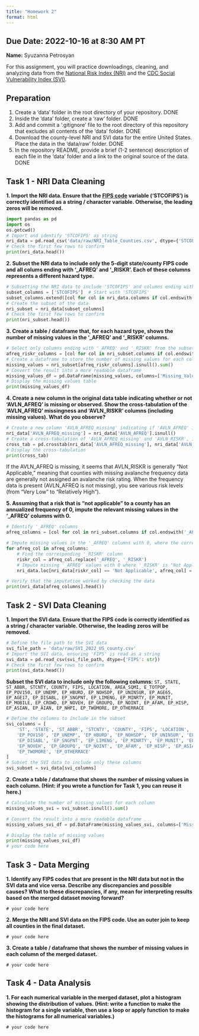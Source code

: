 ```yaml
---
title: "Homework 2"
format: html
---
```


__Due Date:__ 2022-10-16 at 8:30 AM PT
---


__Name:__ Syuzanna Petrosyan



For this assignment, you will practice downloadings, cleaning, and analyzing data from the [National Risk Index (NRI)](https://hazards.fema.gov/nri/) and the [CDC Social Vulnerability Index (SVI)](https://www.atsdr.cdc.gov/placeandhealth/svi/index.html).

## Preparation

1. Create a 'data' folder in the root directory of your repository.
DONE
1. Inside the 'data' folder, create a 'raw' folder.
DONE
1. Add and commit a '.gitignore' file to the root directory of this repository that excludes all contents of the 'data' folder.
DONE
1. Download the county-level NRI and SVI data for the entire United States. Place the data in the 'data/raw' folder.
DONE
1. In the repository README, provide a brief (1-2 sentence) description of each file in the 'data' folder and a link to the original source of the data.
DONE


## Task 1 - NRI Data Cleaning

__1. Import the NRI data. Ensure that the [FIPS code](https://en.wikipedia.org/wiki/Federal_Information_Processing_Standard_state_code) variable ('STCOFIPS') is correctly identified as a string / character variable. Otherwise, the leading zeros will be removed.__

```python
import pandas as pd
import os
os.getcwd()
# Import and identify 'STCOFIPS' as string
nri_data = pd.read_csv('data/raw/NRI_Table_Counties.csv', dtype={'STCOFIPS': str})
# Check the first few rows to confirm
print(nri_data.head())
```


__2. Subset the NRI data to include only the 5-digit state/county FIPS code and all colums ending with '\_AFREQ' and '\_RISKR'. Each of these columns represents a different hazard type.__

```python
# Subsetting the NRI data to include 'STCOFIPS' and columns ending with '_AFREQ' and '_RISKR'
subset_columns = ['STCOFIPS']  # Start with 'STCOFIPS'
subset_columns.extend([col for col in nri_data.columns if col.endswith('_AFREQ') or col.endswith('_RISKR')])
# Create the subset of the data
nri_subset = nri_data[subset_columns]
# Check the first few rows to confirm
print(nri_subset.head())
```

__3. Create a table / dataframe that, for each hazard type, shows the number of missing values in the '\_AFREQ' and '\_RISKR' columns.__
```python
# Select only columns ending with '_AFREQ' and '_RISKR' from the subset
afreq_riskr_columns = [col for col in nri_subset.columns if col.endswith('_AFREQ') or col.endswith('_RISKR')]
# Create a dataframe to store the number of missing values for each column
missing_values = nri_subset[afreq_riskr_columns].isnull().sum()
# Convert the result into a more readable dataframe
missing_values_df = pd.DataFrame(missing_values, columns=['Missing_Values'])
# Display the missing values table
print(missing_values_df)
```

__4. Create a new column in the original data table indicating whether or not 'AVLN_AFREQ' is missing or observed. Show the cross-tabulation of the 'AVLN_AFREQ' missingness and 'AVLN_RISKR' columns (including missing values). What do you observe?__
```python
# Create a new column 'AVLN_AFREQ_missing' indicating if 'AVLN_AFREQ' is missing
nri_data['AVLN_AFREQ_missing'] = nri_data['AVLN_AFREQ'].isnull()
# Create a cross-tabulation of 'AVLN_AFREQ_missing' and 'AVLN_RISKR', including missing values
cross_tab = pd.crosstab(nri_data['AVLN_AFREQ_missing'], nri_data['AVLN_RISKR'], dropna=False)
# Display the cross-tabulation
print(cross_tab)
```
If the AVLN_AFREQ is missing, it seems that AVLN_RISKR is generally "Not Applicable," meaning that counties with missing avalanche frequency data are generally not assigned an avalanche risk rating. When the frequency data is present (AVLN_AFREQ is not missing), you see various risk levels (from "Very Low" to "Relatively High").


__5. Assuming that a risk that is "not applicable" to a county has an annualized frequency of 0, impute the relevant missing values in the '\_AFREQ' columns with 0.__
```python
# Identify '_AFREQ' columns
afreq_columns = [col for col in nri_subset.columns if col.endswith('_AFREQ')]

# Impute missing values in the '_AFREQ' columns with 0, where the corresponding '_RISKR' is "Not Applicable"
for afreq_col in afreq_columns:
    # Find the corresponding '_RISKR' column
    riskr_col = afreq_col.replace('_AFREQ', '_RISKR')
    # Impute missing '_AFREQ' values with 0 where '_RISKR' is "Not Applicable"
    nri_data.loc[nri_data[riskr_col] == 'Not Applicable', afreq_col] = 0

# Verify that the imputation worked by checking the data
print(nri_data[afreq_columns].head())
```


## Task 2 - SVI Data Cleaning

__1. Import the SVI data. Ensure that the FIPS code is correctly identified as a string / character variable. Otherwise, the leading zeros will be removed.__
```python
# Define the file path to the SVI data
svi_file_path = 'data/raw/SVI_2022_US_county.csv'
# Import the SVI data, ensuring 'FIPS' is read as a string
svi_data = pd.read_csv(svi_file_path, dtype={'FIPS': str})
# Check the first few rows to confirm
print(svi_data.head())
```


__Subset the SVI data to include only the following columns:__
`ST, STATE, ST_ABBR, STCNTY, COUNTY, FIPS, LOCATION, AREA_SQMI, E_TOTPOP, EP_POV150, EP_UNEMP, EP_HBURD, EP_NOHSDP, EP_UNINSUR, EP_AGE65, EP_AGE17, EP_DISABL, EP_SNGPNT, EP_LIMENG, EP_MINRTY, EP_MUNIT, EP_MOBILE, EP_CROWD, EP_NOVEH, EP_GROUPQ, EP_NOINT, EP_AFAM, EP_HISP, EP_ASIAN, EP_AIAN, EP_NHPI, EP_TWOMORE, EP_OTHERRACE`
```python
# Define the columns to include in the subset
svi_columns = [
    'ST', 'STATE', 'ST_ABBR', 'STCNTY', 'COUNTY', 'FIPS', 'LOCATION', 'AREA_SQMI', 'E_TOTPOP', 
    'EP_POV150', 'EP_UNEMP', 'EP_HBURD', 'EP_NOHSDP', 'EP_UNINSUR', 'EP_AGE65', 'EP_AGE17', 
    'EP_DISABL', 'EP_SNGPNT', 'EP_LIMENG', 'EP_MINRTY', 'EP_MUNIT', 'EP_MOBILE', 'EP_CROWD', 
    'EP_NOVEH', 'EP_GROUPQ', 'EP_NOINT', 'EP_AFAM', 'EP_HISP', 'EP_ASIAN', 'EP_AIAN', 'EP_NHPI', 
    'EP_TWOMORE', 'EP_OTHERRACE'
]
# Subset the SVI data to include only these columns
svi_subset = svi_data[svi_columns]
```


__2. Create a table / dataframe that shows the number of missing values in each column. (Hint: if you wrote a function for Task 1, you can reuse it here.)__  
```python
# Calculate the number of missing values for each column
missing_values_svi = svi_subset.isnull().sum()

# Convert the result into a more readable dataframe
missing_values_svi_df = pd.DataFrame(missing_values_svi, columns=['Missing_Values'])

# Display the table of missing values
print(missing_values_svi_df)
# your code here
```


## Task 3 - Data Merging
__1. Identify any FIPS codes that are present in the NRI data but not in the SVI data and vice versa. Describe any discrepancies and possible causes? What to these discrepancies, if any, mean for interpreting results based on the merged dataset moving forward?__
```
# your code here
```
__2. Merge the NRI and SVI data on the FIPS code. Use an outer join to keep all counties in the final dataset.__
```
# your code here
```
__3. Create a table / dataframe that shows the number of missing values in each column of the merged dataset.__

```
# your code here
```

## Task 4 - Data Analysis

__1. For each numerical variable in the merged dataset, plot a histogram showing the distribution of values.
(Hint: write a function to make the histogram for a single variable, then use a loop or apply function to make the histograms for all numerical variables.)__

```
# your code here
```